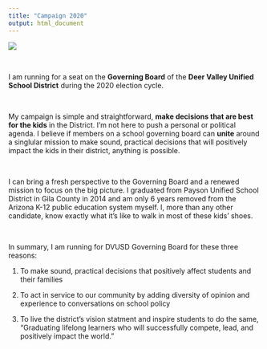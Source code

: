 ```yaml
---
title: "Campaign 2020"
output: html_document
---
```


![](Campaign Banner.PNG)

\

I am running for a seat on the **Governing Board** of the **Deer Valley Unified School District** during the 2020 election cycle. 

\

My campaign is simple and straightforward, **make decisions that are best for the kids** in the District. I'm not here to push a personal or political agenda. I believe if members on a school governing board can **unite** around a singlular mission to make sound, practical decisions that will positively impact the kids in their district, anything is possible. 

\

I can bring a fresh perspective to the Governing Board and a renewed mission to focus on the big picture. I graduated from Payson Unified School District in Gila County in 2014 and am only 6 years removed from the Arizona K-12 public education system myself. I, more than any other candidate, know exactly what it's like to walk in most of these kids' shoes. 

\

In summary, I am running for DVUSD Governing Board for these three reasons:

1. To make sound, practical decisions that positively affect students and their families

2. To act in service to our community by adding diversity of opinion and experience to conversations on school policy

3. To live the district's vision statment and inspire students to do the same, "Graduating lifelong learners who will successfully compete, lead, and positively impact the world."

\
\

